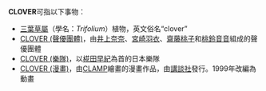 '''CLOVER'''可指以下事物：
* [[三葉草屬|三葉草屬]]（學名：''Trifolium''）植物，英文俗名“clover”
* [[CLOVER_(聲優團體)|CLOVER (聲優團體)]]，由[[井上奈奈|井上奈奈]]、[[宮崎羽衣|宮崎羽衣]]、[[齋藤桃子|齋藤桃子]]和[[桃鈴音音|桃鈴音音]]組成的聲優團體
* [[CLOVER_(樂隊)|CLOVER (樂隊)]]，以[[椛田早紀|椛田早紀]]為首的日本樂隊
* [[CLOVER_(漫畫)|CLOVER (漫畫)]]，由[[CLAMP|CLAMP]]繪畫的漫畫作品，由[[講談社|講談社]]發行。1999年改編為動畫
{{Disambig|cat=非中文名称消歧义}}
